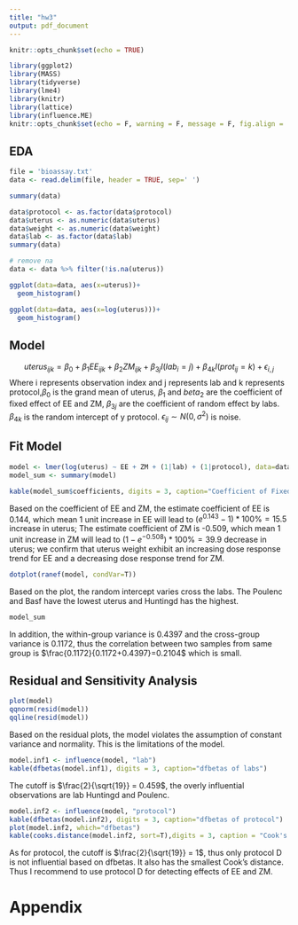 ```yaml
---
title: "hw3"
output: pdf_document
---
```


```r
knitr::opts_chunk$set(echo = TRUE)
```

```r
library(ggplot2)
library(MASS)
library(tidyverse)
library(lme4)
library(knitr)
library(lattice)
library(influence.ME)
knitr::opts_chunk$set(echo = F, warning = F, message = F, fig.align = 'center')
```


## EDA

```r
file = 'bioassay.txt'
data <- read.delim(file, header = TRUE, sep=' ')
```

```r
summary(data)
```

```r
data$protocol <- as.factor(data$protocol)
data$uterus <- as.numeric(data$uterus)
data$weight <- as.numeric(data$weight)
data$lab <- as.factor(data$lab)
summary(data)
```

```r
# remove na
data <- data %>% filter(!is.na(uterus))
```

```r
ggplot(data=data, aes(x=uterus))+
  geom_histogram()

ggplot(data=data, aes(x=log(uterus)))+
  geom_histogram()
```

## Model

$$
uterus_{ijk} = \beta_0+\beta_1EE_{ijk}+\beta_2ZM_{ijk}+\beta_{3j}I(lab_{i}=j)+\beta_{4k}I(prot_{ij}=k)+\epsilon_{i,j}
$$
Where i represents observation index and j represents lab and k represents protocol,$\beta_0$ is the grand mean of uterus, $\beta_1$ and $beta_2$ are the coefficient of fixed effect of EE and ZM, $\beta_{3j}$ are the coefficient of random effect by labs. $\beta_{4k}$ is the random intercept of y protocol. $\epsilon_{ij}\sim N(0,\sigma^2)$ is noise.

## Fit Model

```r
model <- lmer(log(uterus) ~ EE + ZM + (1|lab) + (1|protocol), data=data)
model_sum <- summary(model)
```


```r
kable(model_sum$coefficients, digits = 3, caption="Coefficient of Fixed Effects")
```
Based on the coefficient of EE and ZM, the estimate coefficient of EE is 0.144, which mean 1 unit increase in EE will lead to $(e^{0.143}-1)*100\%=15.5%$ increase in uterus; The estimate coefficient of ZM is -0.509, which mean 1 unit increase in ZM will lead to $(1-e^{-0.508})*100\%=39.9%$ decrease in uterus; we confirm that uterus weight exhibit an increasing dose response trend for EE and a decreasing dose response trend for ZM.

```r
dotplot(ranef(model, condVar=T))
```
Based on the plot, the random intercept varies cross the labs. The Poulenc and Basf have the lowest uterus and Huntingd has the highest.

```r
model_sum
```
In addition, the within-group variance is 0.4397 and the cross-group variance is 0.1172, thus the correlation between two samples from same group is $\frac{0.1172}{0.1172+0.4397}=0.2104$ which is small.

## Residual and Sensitivity Analysis

```r
plot(model)
qqnorm(resid(model))
qqline(resid(model))
```

Based on the residual plots, the model violates the assumption of constant variance and normality. This is the limitations of the model.


```r
model.inf1 <- influence(model, "lab")
kable(dfbetas(model.inf1), digits = 3, caption="dfbetas of labs")
```

The cutoff is $\frac{2}{\sqrt{19}} = 0.459$, the overly influential observations are lab Huntingd and Poulenc.


```r
model.inf2 <- influence(model, "protocol")
kable(dfbetas(model.inf2), digits = 3, caption="dfbetas of protocol")
plot(model.inf2, which="dfbetas")
kable(cooks.distance(model.inf2, sort=T),digits = 3, caption = "Cook's distance of protocol")
```

As for protocol, the cutoff is $\frac{2}{\sqrt{19}} = 1$, thus only protocol D is not influential based on dfbetas. It also has the smallest Cook's distance. Thus I recommend to use protocol D for detecting effects of EE and ZM.

# Appendix

```r
```